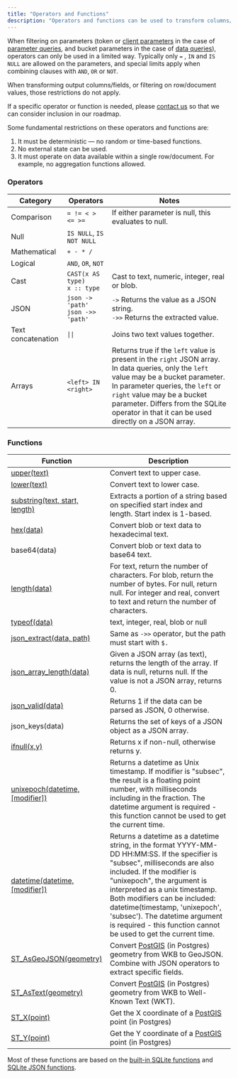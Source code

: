 ```yaml
---
title: "Operators and Functions"
description: "Operators and functions can be used to transform columns/fields before being synced to a client."
---
```


When filtering on parameters (token or [client parameters](/usage/sync-rules/advanced-topics/client-parameters) in the case of [parameter queries](/usage/sync-rules/parameter-queries), and bucket parameters in the case of [data queries](/usage/sync-rules/data-queries)), operators can only be used in a limited way. Typically only `=` , `IN` and `IS NULL` are allowed on the parameters, and special limits apply when combining clauses with `AND`, `OR` or `NOT`.

When transforming output columns/fields, or filtering on row/document values, those restrictions do not apply.

If a specific operator or function is needed, please [contact us](/resources/contact-us) so that we can consider inclusion in our roadmap.

Some fundamental restrictions on these operators and functions are:

1. It must be deterministic — no random or time-based functions.
2. No external state can be used.
3. It must operate on data available within a single row/document. For example, no aggregation functions allowed.

### Operators

| Category           | Operators                                         | Notes                                                                                                    |
| ------------------ | ------------------------------------------------- | -------------------------------------------------------------------------------------------------------- |
| Comparison         | `= != < > <= >=`                                  | If either parameter is null, this evaluates to null.                                                     |
| Null               | `IS NULL`, `IS NOT NULL`                          |                                                                                                          |
| Mathematical       | `+ - * /`                                         |                                                                                                          |
| Logical            | `AND`, `OR`, `NOT`                                |                                                                                                          |
| Cast               | `CAST(x AS type)`<br/>`x :: type`                 | Cast to text, numeric, integer, real or blob.                                                             |
| JSON               | `json -> 'path'`<br/> `json ->> 'path'`           | `->` Returns the value as a JSON string.<br/> `->>` Returns the extracted value.                          |
| Text concatenation | `\|\|`                                              | Joins two text values together.                                                                          |
| Arrays             | `<left> IN <right>`                               | Returns true if the `left` value is present in the `right` JSON array. In data queries, only the `left` value may be a bucket parameter. In parameter queries, the `left` or `right` value may be a bucket parameter. Differs from the SQLite operator in that it can be used directly on a JSON array. |

### Functions

| Function                                                                         | Description                                                                                                                                                                                                                                                                                                                                                                                      |
| -------------------------------------------------------------------------------- | ------------------------------------------------------------------------------------------------------------------------------------------------------------------------------------------------------------------------------------------------------------------------------------------------------------------------------------------------------------------------------------------------ |
| [upper(text)](https://www.sqlite.org/lang_corefunc.html#upper)                 | Convert text to upper case.                                                                                                                                                                                                                                                                                                                                                                      |
| [lower(text)](https://www.sqlite.org/lang_corefunc.html#lower)                 | Convert text to lower case.                                                                                                                                                                                                                                                                                                                                                                      |
| [substring(text, start, length)](https://sqlite.org/lang_corefunc.html#substr)   | Extracts a portion of a string based on specified start index and length. Start index is 1-based. |
| [hex(data)](https://www.sqlite.org/lang_corefunc.html#hex)                     | Convert blob or text data to hexadecimal text.                                                                                                                                                                                                                                                                                                                                                   |
| base64(data)                                                                     | Convert blob or text data to base64 text.                                                                                                                                                                                                                                                                                                                                                        |
| [length(data)](https://www.sqlite.org/lang_corefunc.html#length)               | For text, return the number of characters. For blob, return the number of bytes. For null, return null. For integer and real, convert to text and return the number of characters.                                                                                                                                                                                                               |
| [typeof(data)](https://www.sqlite.org/lang_corefunc.html#typeof)               | text, integer, real, blob or null                                                                                                                                                                                                                                                                                                                                                                |
| [json\_extract(data, path)](https://www.sqlite.org/json1.html#jex)               | Same as `->>` operator, but the path must start with `$.`                                                                                                                                                                                                                                                                                                                                         |
| [json\_array\_length(data)](https://www.sqlite.org/json1.html#jarraylen)         | Given a JSON array (as text), returns the length of the array. If data is null, returns null. If the value is not a JSON array, returns 0.                                                                                                                                                                                                                                                        |
| [json\_valid(data)](https://www.sqlite.org/json1.html#jvalid)                    | Returns 1 if the data can be parsed as JSON, 0 otherwise.                                                                                                                                                                                                                                                                                                                                        |
| json\_keys(data)                    | Returns the set of keys of a JSON object as a JSON array.                                                                                                                                                                                                                                                                                                                                        |
| [ifnull(x,y)](https://www.sqlite.org/lang_corefunc.html#ifnull)                | Returns x if non-null, otherwise returns y.                                                                                                                                                                                                                                                                                                                                                      |
| [unixepoch(datetime, \[modifier\])](https://www.sqlite.org/lang_datefunc.html) | Returns a datetime as Unix timestamp. If modifier is "subsec", the result is a floating point number, with milliseconds including in the fraction. The datetime argument is required - this function cannot be used to get the current time.                                                                                                                                                     |
| [datetime(datetime, \[modifier\])](https://www.sqlite.org/lang_datefunc.html)  | Returns a datetime as a datetime string, in the format YYYY-MM-DD HH:MM:SS. If the specifier is "subsec", milliseconds are also included. If the modifier is "unixepoch", the argument is interpreted as a unix timestamp. Both modifiers can be included: datetime(timestamp, 'unixepoch', 'subsec'). The datetime argument is required - this function cannot be used to get the current time. |
| [ST\_AsGeoJSON(geometry)](https://postgis.net/docs/ST_AsGeoJSON.html)          | Convert [PostGIS](https://postgis.net/) (in Postgres) geometry from WKB to GeoJSON. Combine with JSON operators to extract specific fields.                                                                                                                                                                                                                                                      |
| [ST\_AsText(geometry)](https://postgis.net/docs/ST_AsText.html)                | Convert [PostGIS](https://postgis.net/) (in Postgres) geometry from WKB to Well-Known Text (WKT).                                                                                                                                                                                                                                                                                                |
| [ST\_X(point)](https://postgis.net/docs/ST_X.html)                             | Get the X coordinate of a [PostGIS](https://postgis.net/) point (in Postgres)                                                                                                                                                                                                                                                                                                                    |
| [ST\_Y(point)](https://postgis.net/docs/ST_Y.html)                             | Get the Y coordinate of a [PostGIS](https://postgis.net/) point (in Postgres)                                                                                                                                                                                                                                                                                                                    |

Most of these functions are based on the [built-in SQLite functions](https://www.sqlite.org/lang_corefunc.html) and [SQLite JSON functions](https://www.sqlite.org/json1.html).
